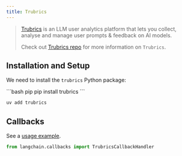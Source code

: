 ```yaml
---
title: Trubrics
---
```


>[Trubrics](https://trubrics.com) is an LLM user analytics platform that lets you collect, analyse and manage user
prompts & feedback on AI models.
>
>Check out [Trubrics repo](https://github.com/trubrics/trubrics-sdk) for more information on `Trubrics`.

## Installation and Setup

We need to install the  `trubrics` Python package:

<CodeGroup>
```bash pip
pip install trubrics
```

```bash uv
uv add trubrics
```
</CodeGroup>


## Callbacks

See a [usage example](/oss/python/integrations/callbacks/trubrics).

```python
from langchain.callbacks import TrubricsCallbackHandler
```
